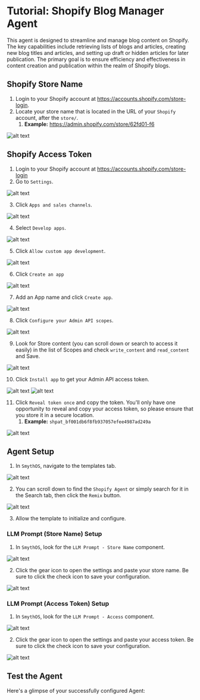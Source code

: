 # Tutorial: Shopify Blog Manager Agent

This agent is designed to streamline and manage blog content on Shopify. The key capabilities include retrieving lists of blogs and articles, creating new blog titles and articles, and setting up draft or hidden articles for later publication. The primary goal is to ensure efficiency and effectiveness in content creation and publication within the realm of Shopify blogs. 

<Youtube videoId="qD4Ig_2df-g" title="SmythOS -  Shopify Blog Manager Agent" />

## Shopify Store Name

1. Login to your Shopify account at https://accounts.shopify.com/store-login.
2. Locate your store name that is located in the URL of your `Shopify` account, after the `store/`.
   1. **Example:** https://admin.shopify.com/store/62fd01-f6

<Image src="/img/shopify_blog_manager_agent/Image 1.png" alt="alt text" />

## Shopify Access Token

1. Login to your Shopify account at https://accounts.shopify.com/store-login
2. Go to `Settings`.

<Image src="/img/shopify_blog_manager_agent/Image 2.png" alt="alt text" />

3. Click `Apps and sales channels`.

<Image src="/img/shopify_blog_manager_agent/Image 3.png" alt="alt text" />

4. Select `Develop apps`.

<Image src="/img/shopify_blog_manager_agent/Image 4.png" alt="alt text" />

5. Click `Allow custom app development`.

<Image src="/img/shopify_blog_manager_agent/Image 5.png" alt="alt text" />

6. Click `Create an app`

<Image src="/img/shopify_blog_manager_agent/Image 6.png" alt="alt text" />

7. Add an App name and click `Create app`.

<Image src="/img/shopify_blog_manager_agent/Image 7.png" alt="alt text" />

8. Click `Configure your Admin API scopes`.

<Image src="/img/shopify_blog_manager_agent/Image 8.png" alt="alt text" />

9. Look for Store content (you can scroll down or search to access it easily) in the list of Scopes and check `write_content` and `read_content` and Save.

<Image src="/img/shopify_blog_manager_agent/Image 9.png" alt="alt text" />

10. Click `Install app` to get your Admin API access token.

<Image src="/img/shopify_blog_manager_agent/Image 10.png" alt="alt text" />

<Image src="/img/shopify_blog_manager_agent/Image 11.png" alt="alt text" />

11. Click `Reveal token once` and copy the token. You'll only have one opportunity to reveal and copy your access token, so please ensure that you store it in a secure location.
    1.  **Example:** `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`

<Image src="/img/shopify_blog_manager_agent/Image 12.png" alt="alt text" />

## Agent Setup

1. In `SmythOS`, navigate to the templates tab.

<Image src="/img/shopify_blog_manager_agent/templates.png" alt="alt text" />

2. You can scroll down to find the `Shopify Agent` or simply search for it in the Search tab, then click the `Remix` button.

<Image src="/img/shopify_blog_manager_agent/remix.png" alt="alt text" />

3. Allow the template to initialize and configure. 

### LLM Prompt (Store Name) Setup

1. In `SmythOS`, look for the `LLM Prompt - Store Name` component.

<Image src="/img/shopify_blog_manager_agent/Image 13.png" alt="alt text" />

2. Click the gear icon to open the settings and paste your store name. Be sure to click the check icon to save your configuration.

<Image src="/img/shopify_blog_manager_agent/Image 14.png" alt="alt text" />

### LLM Prompt (Access Token) Setup

1. In `SmythOS`, look for the `LLM Prompt - Access` component.

<Image src="/img/shopify_blog_manager_agent/Image 15.png" alt="alt text" />

2. Click the gear icon to open the settings and paste your access token. Be sure to click the check icon to save your configuration.

<Image src="/img/shopify_blog_manager_agent/Image 16.png" alt="alt text" />

## Test the Agent

Here's a glimpse of your successfully configured Agent:

<Youtube videoId="vSJYKY8yW-Q" title="SmythOS - Testing the Shopify Blog Manager Agent" />